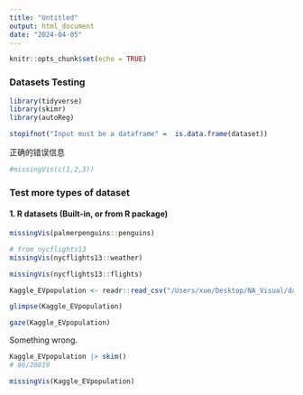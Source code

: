 ```yaml
---
title: "Untitled"
output: html_document
date: "2024-04-05"
---
```


```r
knitr::opts_chunk$set(echo = TRUE)
```

### Datasets Testing

```r
library(tidyverse)
library(skimr)
library(autoReg)
```

``` R
stopifnot("Input must be a dataframe" =  is.data.frame(dataset))
```

正确的错误信息

```r
#missingVis(c(1,2,3))
```

### Test more types of dataset

#### 1. R datasets (Built-in, or from R package)

```r
missingVis(palmerpenguins::penguins)
```

```r
# from nycflights13
missingVis(nycflights13::weather)
```

```r
missingVis(nycflights13::flights)
```

```r
Kaggle_EVpopulation <- readr::read_csv("/Users/xue/Desktop/NA_Visual/data/Electric_Vehicle_Population_Size_History_By_County_.csv")
```

```r
glimpse(Kaggle_EVpopulation)
```

```r
gaze(Kaggle_EVpopulation)
```

Something wrong.

```r
Kaggle_EVpopulation |> skim()
# 86/20819
```

```r
missingVis(Kaggle_EVpopulation)
```
